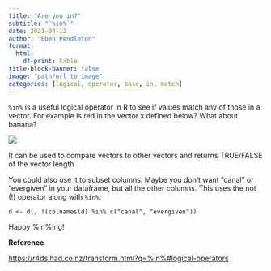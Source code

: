 ```yaml
---
title: "Are you in?"
subtitle: "`%in%`"
date: 2021-04-12
author: "Eben Pendleton"
format:
  html:
    df-print: kable
title-block-banner: false
image: "path/url to image"
categories: [logical, operator, base, in, match]
---
```


`%in%` is a useful logical operator in R to see if values match any of those in a vector. For example is red in the vector x defined below? What about banana?

![](images/in.png)

It can be used to compare vectors to other vectors and returns TRUE/FALSE of the vector length

You could also use it to subset columns. Maybe you don't want "canal" or "evergiven" in your dataframe, but all the other columns. This uses the not (!) operator along with `%in%`:

`d <- d[, !(colnames(d) %in% c("canal", "evergiven"))`

Happy %in%ing!

**Reference**

[https://r4ds.had.co.nz/transform.html?q=%in%#logical-operators](https://r4ds.had.co.nz/transform.html?q=%in%#logical-operators){.uri}
